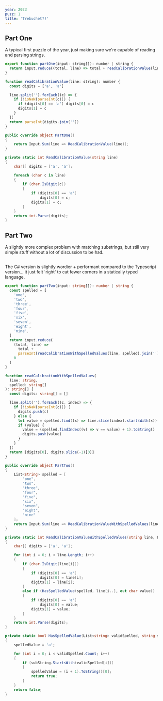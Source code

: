 ```yaml
---
year: 2023
puzz: 1
title: 'Trebuchet?!'
---
```


## Part One

A typical first puzzle of the year, just making sure we're capable of reading and parsing strings.

<CodeBox names="typescript|C#">

```js
export function partOne(input: string[]): number | string {
  return input.reduce((total, line) => total + readCalibrationValue(line), 0)
}

function readCalibrationValue(line: string): number {
  const digits = ['a', 'a']

  line.split('').forEach((c) => {
    if (!isNaN(parseInt(c))) {
      if (digits[0] == 'a') digits[0] = c
      digits[1] = c
    }
  })
  return parseInt(digits.join(''))
}
```

```csharp
public override object PartOne()
{
    return Input.Sum(line => ReadCalibrationValue(line));
}

private static int ReadCalibrationValue(string line)
{
    char[] digits = ['a', 'a'];

    foreach (char c in line)
    {
        if (char.IsDigit(c))
        {
            if (digits[0] == 'a')
                digits[0] = c;
            digits[1] = c;
        }
    }
    return int.Parse(digits);
}
```

</CodeBox>

## Part Two

A slightly more complex problem with matching substrings, but still very simple stuff without a lot of discussion to be had.

<br />
The C# version is slightly wordier + performant compared to the Typescript version...
it just felt 'right' to cut fewer corners in a statically typed language.

<CodeBox names="typescript|C#">

```ts
export function partTwo(input: string[]): number | string {
  const spelled = [
    'one',
    'two',
    'three',
    'four',
    'five',
    'six',
    'seven',
    'eight',
    'nine',
  ]
  return input.reduce(
    (total, line) =>
      total +
      parseInt(readCalibrationWithSpelledValues(line, spelled).join('')),
    0
  )
}

function readCalibrationWithSpelledValues(
  line: string,
  spelled: string[]
): string[] {
  const digits: string[] = []

  line.split('').forEach((c, index) => {
    if (!isNaN(parseInt(c))) {
      digits.push(c)
    } else {
      let value = spelled.find((x) => line.slice(index).startsWith(x))
      if (value) {
        value = (spelled.findIndex((v) => v == value) + 1).toString()
        digits.push(value)
      }
    }
  })
  return [digits[0], digits.slice(-1)[0]]
}
```

```csharp
public override object PartTwo()
{
    List<string> spelled = [
        "one",
        "two",
        "three",
        "four",
        "five",
        "six",
        "seven",
        "eight",
        "nine"
    ];
    return Input.Sum(line => ReadCalibrationValueWithSpelledValues(line, spelled));
}

private static int ReadCalibrationValueWithSpelledValues(string line, List<string> spelled)
{
    char[] digits = ['a', 'a'];

    for (int i = 0; i < line.Length; i++)
    {
        if (char.IsDigit(line[i]))
        {
            if (digits[0] == 'a')
                digits[0] = line[i];
            digits[1] = line[i];
        }
        else if (HasSpelledValue(spelled, line[i..], out char value))
        {
            if (digits[0] == 'a')
                digits[0] = value;
            digits[1] = value;
        }
    }
    return int.Parse(digits);
}

private static bool HasSpelledValue(List<string> validSpelled, string subString, out char spelledValue)
{
    spelledValue = 'a';

    for (int i = 0; i < validSpelled.Count; i++)
    {
        if (subString.StartsWith(validSpelled[i]))
        {
            spelledValue = (i + 1).ToString()[0];
            return true;
        }
    }
    return false;
}
```

</CodeBox>
